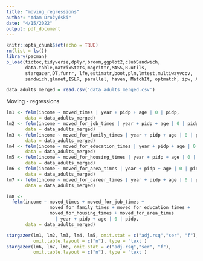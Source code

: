 ```yaml
---
title: "moving_regressions"
author: "Adam Drożyński"
date: "4/15/2022"
output: pdf_document
---
```


```r
knitr::opts_chunk$set(echo = TRUE)
rm(list = ls())
library(pacman)
p_load(tictoc,tidyverse,dplyr,broom,ggplot2,clubSandwich,
       data.table,matrixStats,magrittr,MASS,R.utils,
       stargazer,DT,furrr, lfe,estimatr,boot,plm,lmtest,multiwayvcov,
       sandwich,glmnet,ISLR, parallel, haven, MatchIt, optmatch, ipw, AER, rdd)

data_adults_merged = read.csv('data_adults_merged.csv')
```

Moving - regressions
```r
lm1 <- felm(income ~ moved_times | year + pidp + age | 0 | pidp, 
       data = data_adults_merged)
lm2 <- felm(income ~ moved_for_job_times | year + pidp + age | 0 | pidp, 
       data = data_adults_merged)
lm3 <- felm(income ~ moved_for_family_times | year + pidp + age | 0 | pidp, 
       data = data_adults_merged)
lm4 <- felm(income ~ moved_for_education_times | year + pidp + age | 0 | pidp, 
       data = data_adults_merged)
lm5 <- felm(income ~ moved_for_housing_times | year + pidp + age | 0 | pidp, 
       data = data_adults_merged)
lm6 <- felm(income ~ moved_for_area_times | year + pidp + age | 0 | pidp, 
       data = data_adults_merged)
lm7 <- felm(income ~ moved_for_career_times | year + pidp + age | 0 | pidp, 
       data = data_adults_merged)

lm8 <- 
  felm(income ~ moved_times + moved_for_job_times + 
                moved_for_family_times + moved_for_education_times +
                moved_for_housing_times + moved_for_area_times 
                  | year + pidp + age | 0 | pidp, 
       data = data_adults_merged)

stargazer(lm1, lm2, lm3, lm4, lm5, omit.stat = c("adj.rsq","ser", "f"),
          omit.table.layout = c("n"), type = 'text')
stargazer(lm6, lm7, lm8, omit.stat = c("adj.rsq","ser", "f"),
          omit.table.layout = c("n"), type = 'text')
```

